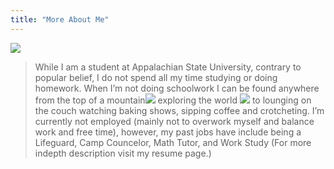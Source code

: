 ```yaml
---
title: "More About Me"
---
```


![](https://mathr.math.appstate.edu/s/8ba723dc65fc1a6ac6527/files/Repositories/hembreeja.github.io/Images/DSC_0569.JPG)  

> While I am a student at Appalachian State University, contrary to popular belief, I do not spend all my time studying or doing homework.
When I'm not doing schoolwork I can be found anywhere from the top of a mountain![](https://mathr.math.appstate.edu/s/8ba723dc65fc1a6ac6527/files/Repositories/hembreeja.github.io/Images/IMG-1582.JPG) exploring the world ![](https://mathr.math.appstate.edu/s/8ba723dc65fc1a6ac6527/files/Repositories/hembreeja.github.io/Images/IMG-0068.JPG) to lounging on the couch watching baking shows, sipping coffee and crotcheting.
I'm currently not employed (mainly not to overwork myself and balance work and free time), however, my past jobs have include being a Lifeguard, Camp Councelor, Math Tutor, and Work Study (For more indepth description visit my resume page.)

